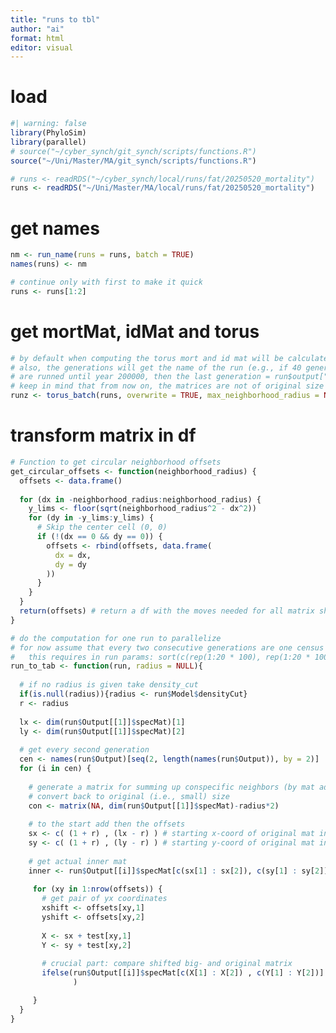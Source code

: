 ```yaml
---
title: "runs to tbl"
author: "ai"
format: html
editor: visual
---
```


# load

```r
#| warning: false
library(PhyloSim)
library(parallel)
# source("~/cyber_synch/git_synch/scripts/functions.R")
source("~/Uni/Master/MA/git_synch/scripts/functions.R")
```

```r
# runs <- readRDS("~/cyber_synch/local/runs/fat/20250520_mortality")
runs <- readRDS("~/Uni/Master/MA/local/runs/fat/20250520_mortality")
```

# get names
```r
nm <- run_name(runs = runs, batch = TRUE)
names(runs) <- nm
```

```r
# continue only with first to make it quick
runs <- runs[1:2]
```

# get mortMat, idMat and torus

```r
# by default when computing the torus mort and id mat will be calculated
# also, the generations will get the name of the run (e.g., if 40 generations
# are runned until year 200000, then the last generation = run$output["200000"]
# keep in mind that from now on, the matrices are not of original size any longer
runz <- torus_batch(runs, overwrite = TRUE, max_neighborhood_radius = NULL)
```

# transform matrix in df

```r
# Function to get circular neighborhood offsets
get_circular_offsets <- function(neighborhood_radius) {
  offsets <- data.frame()
  
  for (dx in -neighborhood_radius:neighborhood_radius) {
    y_lims <- floor(sqrt(neighborhood_radius^2 - dx^2))
    for (dy in -y_lims:y_lims) {
      # Skip the center cell (0, 0)
      if (!(dx == 0 && dy == 0)) {
        offsets <- rbind(offsets, data.frame(
          dx = dx,
          dy = dy
        ))
      }
    }
  }
  return(offsets) # return a df with the moves needed for all matrix shifts to compare all neighbors
}

# do the computation for one run to parallelize
# for now assume that every two consecutive generations are one census
#   this requires in run params: sort(c(rep(1:20 * 100), rep(1:20 * 100)+1)
run_to_tab <- function(run, radius = NULL){
  
  # if no radius is given take density_cut
  if(is.null(radius)){radius <- run$Model$densityCut}
  r <- radius
  
  lx <- dim(run$Output[[1]]$specMat)[1]
  ly <- dim(run$Output[[1]]$specMat)[2]
  
  # get every second generation
  cen <- names(run$Output)[seq(2, length(names(run$Output)), by = 2)]
  for (i in cen) {
    
    # generate a matrix for summing up conspecific neighbors (by mat addition)
    # convert back to original (i.e., small) size
    con <- matrix(NA, dim(run$Output[[1]]$specMat)-radius*2)
    
    # to the start add then the offsets
    sx <- c( (1 + r) , (lx - r) ) # starting x-coord of original mat in bigmat
    sy <- c( (1 + r) , (ly - r) ) # starting y-coord of original mat in bigmat
       
    # get actual inner mat
    inner <- run$Output[[i]]$specMat[c(sx[1] : sx[2]), c(sy[1] : sy[2])]
    
     for (xy in 1:nrow(offsets)) {
       # get pair of yx coordinates
       xshift <- offsets[xy,1]
       yshift <- offsets[xy,2]
       
       X <- sx + test[xy,1]
       Y <- sy + test[xy,2]
       
       # crucial part: compare shifted big- and original matrix
       ifelse(run$Output[[i]]$specMat[c(X[1] : X[2]) , c(Y[1] : Y[2])] == inner,
              )

     }
  }
}



```

